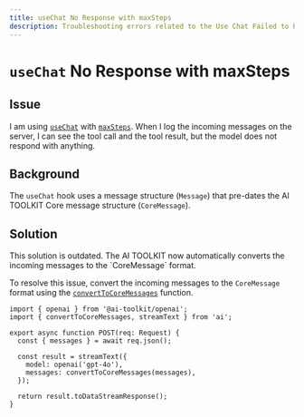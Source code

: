 ```yaml
---
title: useChat No Response with maxSteps
description: Troubleshooting errors related to the Use Chat Failed to Parse Stream error.
---
```


# `useChat` No Response with maxSteps

## Issue

I am using [`useChat`](/docs/reference/ai-toolkit-ui/use-chat) with [`maxSteps`](/docs/reference/ai-toolkit-ui/use-chat#max-steps).
When I log the incoming messages on the server, I can see the tool call and the tool result, but the model does not respond with anything.

## Background

The `useChat` hook uses a message structure (`Message`) that pre-dates the AI TOOLKIT Core message structure (`CoreMessage`).

## Solution

<Note title="warning">
  This solution is outdated. The AI TOOLKIT now automatically converts the
  incoming messages to the `CoreMessage` format.
</Note>

To resolve this issue, convert the incoming messages to the `CoreMessage` format using the [`convertToCoreMessages`](/docs/reference/ai-toolkit-ui/convert-to-core-messages) function.

```tsx highlight="9"
import { openai } from '@ai-toolkit/openai';
import { convertToCoreMessages, streamText } from 'ai';

export async function POST(req: Request) {
  const { messages } = await req.json();

  const result = streamText({
    model: openai('gpt-4o'),
    messages: convertToCoreMessages(messages),
  });

  return result.toDataStreamResponse();
}
```
